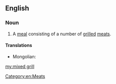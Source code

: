 ==English==
{{wikipedia}}
===Noun===
{{en-noun|head=[[mixed]] [[grill]]}}

# A [[meal]] consisting of a number of [[grilled]] [[meats]].

====Translations====
{{trans-top}}
* Mongolian: {{t|mn|холимог хуурга|sc=Cyrl}}
{{trans-mid}}
{{trans-bottom}}

[[Category:en:Meats]]

[[my:mixed grill]]